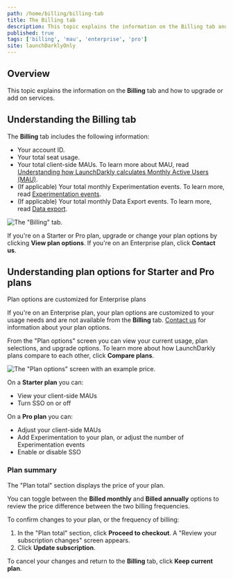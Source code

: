 ```yaml
---
path: /home/billing/billing-tab
title: The Billing tab
description: This topic explains the information on the Billing tab and how to upgrade or add on services.
published: true
tags: ['billing', 'mau', 'enterprise', 'pro']
site: launchDarklyOnly
---
```


## Overview

This topic explains the information on the **Billing** tab and how to upgrade or add on services.

## Understanding the Billing tab

The **Billing** tab includes the following information:

- Your account ID.
- Your total seat usage.
- Your total client-side MAUs. To learn more about MAU, read [Understanding how LaunchDarkly calculates Monthly Active Users (MAU)](/home/billing/usage-metrics#understanding-how-launchdarkly-calculates-monthly-active-users-mau).
- (If applicable) Your total monthly Experimentation events. To learn more, read [Experimentation events](/home/about-experimentation/events).
- (If applicable) Your total monthly Data Export events. To learn more, read [Data export](/home/data-export).

![The "Billing" tab.](settings-billing-pro.png)

If you're on a Starter or Pro plan, upgrade or change your plan options by clicking **View plan options**. If you're on an Enterprise plan, click **Contact us**.


## Understanding plan options for Starter and Pro plans

<Callout intent="info">
  <CalloutTitle>Plan options are customized for Enterprise plans</CalloutTitle>
  <CalloutDescription>

  If you're on an Enterprise plan, your plan options are customized to your usage needs and are not available from the **Billing** tab. [Contact us](https://launchdarkly.com/contact-sales/) for information about your plan options.

  </CalloutDescription>
</Callout>

From the "Plan options" screen you can view your current usage, plan selections, and upgrade options.
To learn more about how LaunchDarkly plans compare to each other, click **Compare plans**.

![The "Plan options" screen with an example price.](plan-options.png)

On a **Starter plan** you can:

- View your client-side MAUs
- Turn SSO on or off

On a **Pro plan** you can:

- Adjust your client-side MAUs
- Add Experimentation to your plan, or adjust the number of Experimentation events
- Enable or disable SSO

### Plan summary

The "Plan total" section displays the price of your plan.

You can toggle between the **Billed monthly** and **Billed annually** options to review the price difference between the two billing frequencies.

To confirm changes to your plan, or the frequency of billing:

1. In the "Plan total" section, click **Proceed to checkout**. A "Review your subscription changes" screen appears.
2. Click **Update subscription**.

To cancel your changes and return to the **Billing** tab, click **Keep current plan**.
